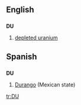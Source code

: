 {{see|du|Du}}

== English ==

=== {{initialism}} ===

'''DU'''

# [[w:depleted uranium|depleted uranium]]

==Spanish==
==={{abbreviation|Spanish}}===
'''DU'''
#[[Durango]] (Mexican state)

[[tr:DU]]